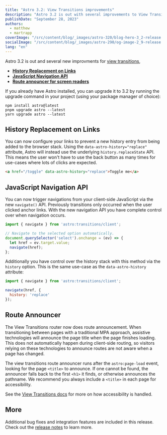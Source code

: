 ```yaml
---
title: "Astro 3.2: View Transitions improvements"
description: "Astro 3.2 is out with several improvements to View Transitions, including the ability to control the history stack, and a JavaScript navigation API"
publishDate: "September 28, 2023"
authors:
  - matthew
  - martrapp
coverImage: "/src/content/blog/_images/astro-320/blog-hero-3_2-release.jpg"
socialImage: "/src/content/blog/_images/astro-290/og-image-2_9-release.jpg"
lang: "en"
---
```


Astro 3.2 is out and several new improvments for [view transitions](https://docs.astro.build/en/guides/view-transitions/), 

- **[History Replacement on Links](#history-replacement-on-links)**
- **[JavaScript Navigation API](#javascript-navigation-api)**
- **[Route announcer for screen readers](#route-announcer)**

If you already have Astro installed, you can upgrade it to 3.2 by running the upgrade command in your project (using your package manager of choice):

```
npm install astro@latest
pnpm upgrade astro --latest
yarn upgrade astro --latest
```

## History Replacement on Links

You can now configure your links to prevent a new history entry from being added to the browser stack. Using the `data-astro-history="replace"` attribute, Astro will instead use the underlying `history.replaceState` API. This means the user won't have to use the back button as many times for use-cases where lots of clicks are expected.

```html
<a href="/toggle" data-astro-history="replace">Toggle me</a>
```

## JavaScript Navigation API

You can now trigger navigations from your client-side JavaScript via the new `navigate()` API. Previously transitions only occurred when the user clicked anchor links. With the new navigation API you have complete control over when navigation occurs. 

```js
import { navigate } from 'astro:transitions/client';

// Navigate to the selected option automatically.
document.querySelector('select').onchange = (ev) => {
  let href = ev.target.value;
  navigate(href);
};
```

Additionally you have control over the history stack with this method via the `history` option. This is the same use-case as the `data-astro-history` attribute:

```js
import { navigate } from 'astro:transitions/client';

navigate(href, {
  history: 'replace'
});
```

## Route Announcer

The View Transitions router now does route announcement. When transitioning between pages with a traditional MPA approach, assistive technologies will announce the page title when the page finishes loading. This does not automatically happen during client-side routing, so visitors relying on these technologies to announce routes are not aware when a page has changed.

The view transitions route announcer runs after the `astro:page-load` event, looking for the page `<title>` to announce. If one cannot be found, the announcer falls back to the first `<h1>` it finds, or otherwise announces the pathname. We recommend you always include a `<title>` in each page for accessibility.

See the [View Transitions docs](https://docs.astro.build/en/guides/view-transitions/) for more on how accessibility is handled.

## More

Additional bug fixes and integration features are included in this release. Check out the [release notes](https://github.com/withastro/astro/pull/8671) to learn more.